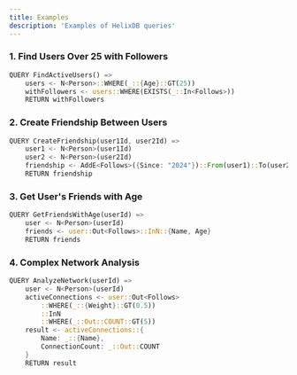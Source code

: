```yaml
---
title: Examples
description: 'Examples of HelixDB queries'
---
```


### 1. Find Users Over 25 with Followers

```rust
QUERY FindActiveUsers() =>
    users <- N<Person>::WHERE(_::{Age}::GT(25))
    withFollowers <- users::WHERE(EXISTS(_::In<Follows>))
    RETURN withFollowers
```

### 2. Create Friendship Between Users

```rust
QUERY CreateFriendship(user1Id, user2Id) =>
    user1 <- N<Person>(user1Id)
    user2 <- N<Person>(user2Id)
    friendship <- AddE<Follows>({Since: "2024"})::From(user1)::To(user2)
    RETURN friendship
```

### 3. Get User's Friends with Age

```rust
QUERY GetFriendsWithAge(userId) =>
    user <- N<Person>(userId)
    friends <- user::Out<Follows>::InN::{Name, Age}
    RETURN friends
```

### 4. Complex Network Analysis

```rust
QUERY AnalyzeNetwork(userId) =>
    user <- N<Person>(userId)
    activeConnections <- user::Out<Follows>
        ::WHERE(_::{Weight}::GT(0.5))
        ::InN
        ::WHERE(_::Out::COUNT::GT(5))
    result <- activeConnections::{
        Name: _::{Name},
        ConnectionCount: _::Out::COUNT
    }
    RETURN result
```

